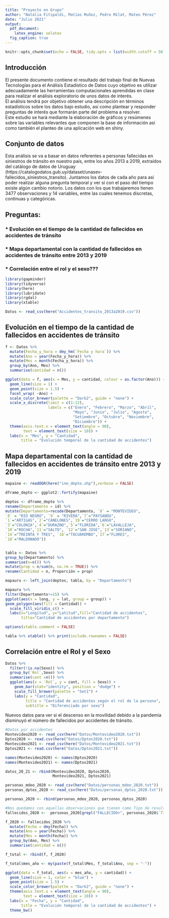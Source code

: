 ```yaml
---
title: "Proyecto en Grupo"
author: "Natalia Fitipaldi, Matías Muñoz, Pedro Milat, Mateo Pérez"
date: "Julio 2021"
output:
  pdf_document:
    latex_engine: xelatex
  fig_caption: true
---
```



```r
knitr::opts_chunk$set(echo = FALSE, tidy.opts = list(width.cutoff = 50), tidy = TRUE, fig.pos = 'h', out.extra = '', message = FALSE, warning = FALSE)
```


## Introducción

El presente documento contiene el resultado del trabajo final de Nuevas Tecnologías para el Análisis Estadístico de Datos cuyo objetivo es utilizar adecuadamente las herramientas computacionales aprendidas en clase para realizar el análisis exploratorio de unos datos de interés.  
El análisis tendrá por objetivo obtener una descripción en términos estadísticos sobre los datos bajo estudio, así como plantear y responder preguntas de interés que formarán parte del problema a resolver.  
Este estudio se hará mediante la elaboración de gráficos y resúmenes sobre las variables relevantes que componen la base de información así como también el planteo de una aplicación web en shiny.

## Conjunto de datos

Esta análisis se va a basar en datos referentes a personas fallecidas en siniestros de tránsito en nuestro país, entre los años 2013 a 2019, extraídos del catálogo de datos de Uruguay (https://catalogodatos.gub.uy/dataset/unasev-fallecidos_siniestros_transito).
Juntamos los datos de cada año para así poder realizar alguna pregunta temporal y ver si con el paso del tiempo existe algún cambio notorio.
Los datos con los que trabajaremos tienen 3477 observaciones y 14 variables, entre las cuales tenemos discretas, continuas y categóricas.

## Preguntas:

###   * Evolución en el tiempo de la cantidad de fallecidos en accidentes de tránsito
###   * Mapa departamental con la cantidad de fallecidos en accidentes de tránsito entre 2013 y 2019
###   * Correlación entre el rol y el sexo??? 

```r
library(gapminder)
library(tidyverse)
library(here)
library(lubridate)
library(rgdal)
library(xtable)

Datos <- read_csv(here("Accidentes_transito_2013a2019.csv"))
```

\newpage

## Evolución en el tiempo de la cantidad de fallecidos en accidentes de tránsito
 
```r

f <- Datos %>% 
  mutate(Fecha_y_hora = dmy_hm(`Fecha y hora`)) %>% 
  mutate(Ano = year(Fecha_y_hora)) %>% 
  mutate(Mes = month(Fecha_y_hora)) %>% 
  group_by(Ano, Mes) %>% 
  summarise(cantidad = n())

ggplot(data = f, aes(x = Mes, y = cantidad, colour = as.factor(Ano))) +
  geom_line(size = 1) +
  geom_point(size = 1.5) +
  facet_wrap( ~Ano) +
  scale_color_brewer(palette = "Dark2", guide = "none") +
  scale_x_discrete(limit = c(1:12),
                   labels = c("Enero", "Febrero", "Marzo", "Abril", 
                              "Mayo", "Junio", "Julio", "Agosto",
                              "Setiembre", "Octubre", "Noviembre",
                              "Diciembre")) +
  theme(axis.text.x = element_text(angle = 90),
        text = element_text(size = 10)) +
  labs(x = "Mes", y = "Cantidad", 
       title = "Evolución temporal de la cantidad de accidentes")

```

\newpage

## Mapa departamental con la cantidad de fallecidos en accidentes de tránsito entre 2013 y 2019
```r

mapaine <- readOGR(here("ine_depto.shp"),verbose = FALSE)

dframe_depto <- ggplot2::fortify(mapaine)

deptos <- dframe_depto %>%
rename(Departamento = id) %>%
mutate(Departamento=recode(Departamento, `0` = "MONTEVIDEO",
`8` = "RIO NEGRO", `9` = "RIVERA",`7`="PAYSANDU",
`1`="ARTIGAS",`2`="CANELONES",`19`="CERRO LARGO",
`3`="COLONIA",`4`="DURAZNO",`5`="FLORIDA",`6`="LAVALLEJA",
`10`="ROCHA",`11`="SALTO", `12`="SAN JOSE",`13`="SORIANO",
`14`="TREINTA Y TRES", `16`="TACUAREMBO",`17`="FLORES",
`18`="MALDONADO"))


tabla <- Datos %>%
group_by(Departamento) %>%
summarise(n=n()) %>%
mutate(prop = n/sum(n, na.rm = TRUE)) %>%
rename(Cantidad = n, Proporción = prop)

mapauru <- left_join(deptos, tabla, by = "Departamento")

mapauru %>%
filter(Departamento!=15) %>%
ggplot(aes(x = long, y = lat, group = group)) +
geom_polygon(aes(fill = Cantidad)) +
  scale_fill_viridis_c() +
  labs(x="Longitud", y="Latitud",fill="Cantidad de accidentes",
       title="Cantidad de accidentes por departamento")

options(xtable.comment = FALSE)

tabla %>% xtable() %>% print(include.rownames = FALSE)
```

\newpage

## Correlación entre el Rol y el Sexo
```r
Datos %>%
  filter(!is.na(Sexo)) %>%
  group_by(`Rol`,Sexo) %>%
  summarise(cant =n()) %>%
  ggplot(aes(x = `Rol`, y = cant, fill = Sexo)) +
    geom_bar(stat="identity", position = "dodge") +
    scale_fill_brewer(palette = "Set1") +
    labs(y = "Cantidad", 
         title = "Cantidad de accidentes según el rol de la persona",
         subtitle = "Diferenciado por sexo")

```

\newpage

Nuevos datos para ver si el descenso en la movilidad debido a la pandemia disminuyó el número de fallecidos por accidentes de tránsito.

```r
#Datos por accidentes
Montevideo2020 <- read_csv(here("Datos/Montevideo2020.txt"))
Dptos2020 <- read.csv(here("Datos/Dptos2020.txt"))
Montevideo2021 <- read_csv(here("Datos/Montevideo2021.txt"))
Dptos2021 <- read.csv(here("Datos/Dptos2021.txt"))
```

```r
names(Montevideo2020) <- names(Dptos2020)
names(Montevideo2021) <- names(Dptos2021)

datos_20_21 <- rbind(Montevideo2020, Dptos2020,
                     Montevideo2021, Dptos2021)
```

```r
personas_mdeo_2020 <- read_csv(here("Datos/personas_mdeo_2020.txt"))
personas_dptos_2020 <- read_csv(here("Datos/personas_dptos_2020.txt"))

personas_2020 <- rbind(personas_mdeo_2020, personas_dptos_2020)
```

```r
#Nos quedamos con aquellas observaciones que tienen como Tipo de resultado a FALLECIDO EN CENTRO DE ASISTENCIA o FALLECIDO EN EL LUGAR
fallecidos_2020 <-  personas_2020[grepl("FALLECIDO+", personas_2020$`Tipo de resultado`), ]
```

```r
f_2020 <- fallecidos_2020 %>% 
  mutate(Fecha = dmy(Fecha)) %>% 
  mutate(Ano = year(Fecha)) %>% 
  mutate(Mes = month(Fecha)) %>% 
  group_by(Ano, Mes) %>% 
  summarise(cantidad = n())
```

```r
f_total <- rbind(f, f_2020) 
```

```r
f_total$mes_año <- my(paste(f_total$Mes, f_total$Ano, sep = "-"))
```


```r
ggplot(data = f_total, aes(x = mes_año, y = cantidad)) +
  geom_line(size = 1, color = "blue") +
  geom_point(size = 1.5) +
  scale_color_brewer(palette = "Dark2", guide = "none") +
  theme(axis.text.x = element_text(angle = 90),
        text = element_text(size = 10)) +
  labs(x = "Fecha", y = "Cantidad", 
       title = "Evolución temporal de la cantidad de accidentes") +
  theme_bw()
```

